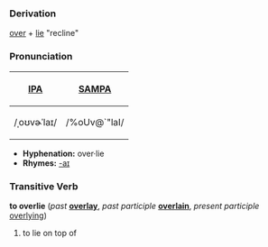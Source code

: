 === Derivation ===
[[over]] + [[lie]] "recline"

===Pronunciation===
{| border=1 cellpadding=5
! [[w:International Phonetic Alphabet|IPA]] !! [[w:SAMPA|SAMPA]]
|-
| /ˌoʊvɚˈlaɪ/ || /%oUv@`"laI/
|}

*'''Hyphenation:''' over·lie
*'''Rhymes:''' [[Rhymes:English:-aɪ|-aɪ]]

=== Transitive Verb ===
'''to overlie''' (''past'' '''[[overlay]]''', ''past participle'' '''[[overlain]]''', ''present participle'' [[overlying]])
# to lie on top of